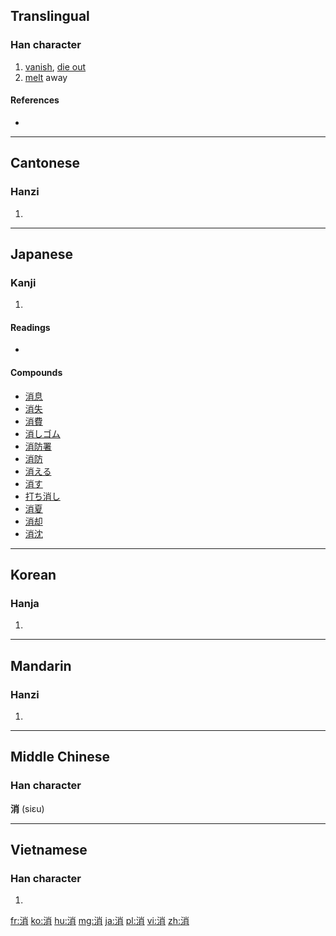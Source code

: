 ==Translingual==

===Han character===
{{Han char|rn=85|rad=水|as=07|sn=10|four=3912<sub>7</sub>|canj=水火月 (EFB)|ids=⿰[[月]][[氵]][[小]]}}

# [[vanish]], [[die out]]
# [[melt]] away

====References====
* {{Han ref|kx=0626.110|dkj=17529|dj=1027.150|hdz=31622.020|uh=6D88|ud=28040|bh=AEF8|bd=44792}}

----

==Cantonese==

===Hanzi===
{{yue-hanzi|jyut=siu1|y=siu1}}

# {{defn|lang=yue|sort=水07}}

----

==Japanese==

===Kanji===
{{ja-kanji|grade=3|rs=水07}}

# {{defn|lang=ja|sort=水07}}

====Readings====
* {{ja-readings|on=[[しょう]] (shō)|kun=[[きえる]] (kieru), [[けす]] (kesu)}}

====Compounds====
* [[消息]]
* [[消失]]
* [[消費]]
* [[消しゴム]]
* [[消防署]]
* [[消防]]
* [[消える]]
* [[消す]]
* [[打ち消し]]
* [[消夏]]
* [[消却]]
* [[消沈]]

----

==Korean==

===Hanja===
{{ko-hanja|hangeul=소|eumhun=|rv=so|mr=so|y=so}}

# {{defn|lang=ko|sort=水07}}

----

==Mandarin==

===Hanzi===
{{cmn-hanzi|pin=[[xiāo]] ([[xiao1]])|wg=hsiao<sup>1</sup>}}

# {{defn|lang=cmn|sort=水07}}

----

==Middle Chinese==
===Han character===
'''消''' (siɛu)

----

==Vietnamese==

===Han character===
{{vi-hantu|[[tiêu]], [[teo]], [[tiu]]|rs=水07}}

# {{defn|lang=vi|sort=水07}}

[[fr:消]]
[[ko:消]]
[[hu:消]]
[[mg:消]]
[[ja:消]]
[[pl:消]]
[[vi:消]]
[[zh:消]]